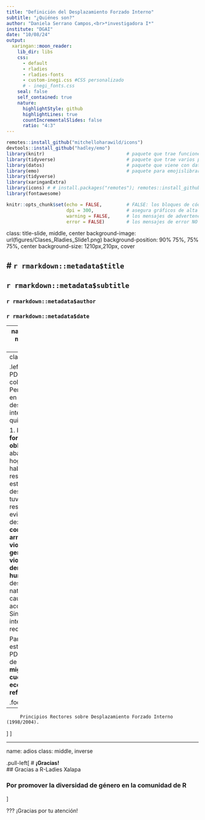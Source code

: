 ```yaml
---
title: "Definición del Desplazamiento Forzado Interno"
subtitle: "¿Quiénes son?"
author: "Daniela Serrano Campos,<br>*investigadora I*"
institute: "DGAI"
date: "10/08/24"
output:
  xaringan::moon_reader:
    lib_dir: libs
    css:
      - default
      - rladies
      - rladies-fonts
      - custom-inegi.css #CSS personalizado
      # - inegi_fonts.css
    seal: false
    self_contained: true
    nature:
      highlightStyle: github
      highlightLines: true
      countIncrementalSlides: false
      ratio: "4:3"
---
```


```r
remotes::install_github("mitchelloharawild/icons")
devtools::install_github("hadley/emo")
library(knitr)                              # paquete que trae funciones utiles para R Markdown
library(tidyverse)                          # paquete que trae varios paquetes comunes en el tidyverse
library(datos)                              # paquete que viene con datos populares traducidos al español :)
library(emo)                                # paquete para emojislibrary(knitr)
library(tidyverse)
library(xaringanExtra)
library(icons) # # install.packages("remotes"); remotes::install_github("mitchelloharawild/icons")
library(fontawesome)

knitr::opts_chunk$set(echo = FALSE,         # FALSE: los bloques de código NO se muestran
                      dpi = 300,            # asegura gráficos de alta resolución
                      warning = FALSE,      # los mensajes de advertencia NO se muestran
                      error = FALSE)        # los mensajes de error NO se muestran
```

class: title-slide, middle, center
background-image: url(figures/Clases_Rladies_Slide1.png) 
background-position: 90% 75%, 75% 75%, center
background-size: 1210px,210px, cover

# `r rmarkdown::metadata$title`
----
## **`r rmarkdown::metadata$subtitle`**
### `r rmarkdown::metadata$author`
### `r rmarkdown::metadata$date`

---
name: hola
class: middle, center, inverse


# ¿Quiénes son las personas en situación de Desplazamiento Forzado Interno?  

## EGRISS (2020)


???
Se presenta un resumen de los elementos de definición. 

---
class: middle

.left-column[
# PDFI 
]
.right-column[
### Personas o grupos en situación de desplazamiento interno son quienes:  

1. Han sido **forzadas u obligadas** a huir o abandonar su hogar o lugar habitual de residencia.  
2. Que este desplazamiento tuvo lugar como resultado o para evitar los efectos de:  
**2.1. los conflictos armados**  
**2.2. violencia generalizada**  
**2.3. violaciones de derechos humanos**  
2.4. desastres naturales o causados por la acción humana  
3. Sin cruzar frontera internacionalmente reconocida alguna.
  
Para fines estadísticos las PDFI se distinguen de las personas **migrantes por cuestiones económicas y refugiadas** 

.footnote[
----
         Principios Rectores sobre Desplazamiento Forzado Interno (1998/2004).
]
]

---
name: adios
class: middle, inverse

.pull-left[
# **¡Gracias!**
<br/>
## Gracias a R-Ladies Xalapa  

### Por promover la diversidad de género en la comunidad de R

]



???
¡Gracias por tu atención! 

